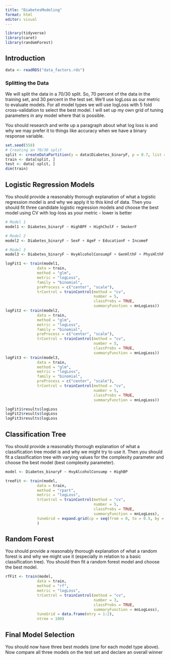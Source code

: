 ```yaml
---
title: "DiabetesModeling"
format: html
editor: visual
---
```


```r
library(tidyverse)
library(caret)
library(randomForest)
```

## Introduction
```r
data <- readRDS("data_factors.rds")
```


### Splitting the Data
We will split the data in a 70/30 split. So, 70 percent of the data in the training set, and 30 percent in the test set. We’ll use logLoss as our metric to evaluate models. For all model types we will use logLoss with 5 fold cross-validation to select the best model. I will set up my own grid of tuning parameters in any model where that is possible. 

You should research and write up a paragraph about what log loss is and why we may prefer it to things like accuracy when we have a binary response variable.

```r
set.seed(558)
# Creating an 70/30 split
split <- createDataPartition(y = data$Diabetes_binaryF, p = 0.7, list = FALSE)
train <- data[split, ]
test <- data[-split, ]
dim(train)
```


## Logistic Regression Models
You should provide a reasonably thorough explanation of what a logistic regression model is and why we apply it to this kind of data. Then you should fit three candidate logistic regression models and choose the best model using CV with log-loss as your metric - lower is better

```r
# Model 1
model1 <- Diabetes_binaryF ~ HighBPF + HighCholF + SmokerF

# Model 2
model2 <- Diabetes_binaryF ~ SexF + AgeF + EducationF + IncomeF

# Model 3
model3 <- Diabetes_binaryF ~ HvyAlcoholConsumpF + GenHlthF + PhysHlthF + MentHlthF
```

```r
logFit1 <- train(model1, 
              data = train,
              method = "glm",
              metric = "logLoss",
              family = "binomial",
              preProcess = c("center", "scale"),
              trControl = trainControl(method = "cv", 
                                       number = 5,
                                       classProbs = TRUE,
                                       summaryFunction = mnLogLoss))
logFit2 <- train(model2, 
              data = train,
              method = "glm",
              metric = "logLoss",
              family = "binomial",
              preProcess = c("center", "scale"),
              trControl = trainControl(method = "cv", 
                                       number = 5,
                                       classProbs = TRUE,
                                       summaryFunction = mnLogLoss))
logFit3 <- train(model3, 
              data = train,
              method = "glm",
              metric = "logLoss",
              family = "binomial",
              preProcess = c("center", "scale"),
              trControl = trainControl(method = "cv", 
                                       number = 5,
                                       classProbs = TRUE,
                                       summaryFunction = mnLogLoss))
```

```r
logFit1$results$logLoss
logFit2$results$logLoss
logFit3$results$logLoss
```

## Classification Tree
You should provide a reasonably thorough explanation of what a classification tree model is and why we might try to use it. Then you should fit a classification tree with varying values for the complexity parameter and choose the best model (best complexity parameter).
```r
model <- Diabetes_binaryF ~ HvyAlcoholConsump + HighBP
```


```r
treeFit <- train(model, 
              data = train,
              method = "rpart",
              metric = "logLoss",
              trControl = trainControl(method = "cv", 
                                       number = 5,
                                       classProbs = TRUE,
                                       summaryFunction = mnLogLoss),
              tuneGrid = expand.grid(cp = seq(from = 0, to = 0.5, by = 0.01))
              )
```


## Random Forest
You should provide a reasonably thorough explanation of what a random forest is and why we might use it (especially in relation to a basic classification tree). You should then fit a random forest model and choose the best model.
```r
rfFit <- train(model, 
              data = train,
              method = "rf",
              metric = "logLoss",
              trControl = trainControl(method = "cv", 
                                       number = 3,
                                       classProbs = TRUE,
                                       summaryFunction = mnLogLoss),
              tuneGrid = data.frame(mtry = 1:2),
              ntree = 100)
```


## Final Model Selection
You should now have three best models (one for each model type above). Now compare all three models on the test set and declare an overall winner
